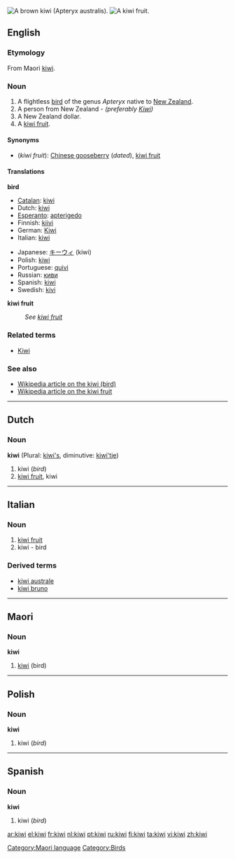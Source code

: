 :{{see|Kiwi}}
[[Image:Kiwifugl.jpg|thumb|right|A brown kiwi (Apteryx australis).]]
[[Image:Kiwi aka.jpg|thumb|right|A [[kiwi fruit]].]]

==English==

===Etymology===
From Maori [[#Maori|kiwi]].

===Noun===
{{en-noun}}

# A flightless [[bird]] of the genus ''Apteryx'' native to [[New Zealand]].
# A person from New Zealand  - ''(preferably [[Kiwi]])''
# A New Zealand dollar.
# A [[kiwi fruit]].

====Synonyms====
*(''kiwi fruit''): [[Chinese gooseberry]] (''dated''), [[kiwi fruit]]

====Translations====
'''bird'''
{{top}}
*[[Catalan]]: [[#Catalan|kiwi]] {{m}}
*Dutch: [[#Dutch|kiwi]] {{m}}
*[[Esperanto]]: [[apterigedo]]
*Finnish: [[kiivi]]
*German: [[Kiwi]] {{m}}
*Italian: [[#Italian|kiwi]] {{m}}
{{mid}}
*Japanese: [[キーウィ]] (kiwi)
*Polish: [[#Polish|kiwi]]
*Portuguese: [[quivi]] {{m}}
*Russian: [[киви]] {{n}}
*Spanish: [[#Spanish|kiwi]] {{m}}
*Swedish: [[kivi]] {{n}}
{{bottom}}

'''kiwi fruit'''
: ''See [[kiwi fruit]]''

===Related terms===
*[[Kiwi]]

===See also===
*[[w:kiwi|Wikipedia article on the kiwi (bird)]]
*[[w:kiwi_fruit|Wikipedia article on the kiwi fruit]]

----

==Dutch==
===Noun===
'''kiwi''' (Plural: [[kiwi's]], diminutive: [[kiwi'tje]])

#kiwi (''bird'')
#[[kiwi fruit]], kiwi

----

==Italian==
===Noun===
{{it-noun|kiw|m|i|i}}

# [[kiwi fruit]]
# kiwi - bird

===Derived terms===
*[[kiwi australe]]
*[[kiwi bruno]]

----

==Maori==
===Noun===
'''kiwi'''

# [[#English|kiwi]] (bird)

[[Category:Maori language]]

----

==Polish==
===Noun===
'''kiwi'''

#kiwi (''bird'')

----

==Spanish==
===Noun===
'''kiwi''' {{m}}

#kiwi (''bird'')

[[Category:Birds]]

[[ar:kiwi]]
[[el:kiwi]]
[[fr:kiwi]]
[[nl:kiwi]]
[[pt:kiwi]]
[[ru:kiwi]]
[[fi:kiwi]]
[[ta:kiwi]]
[[vi:kiwi]]
[[zh:kiwi]]